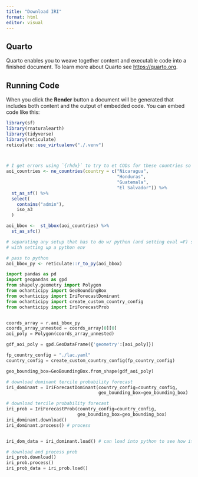 ```yaml
---
title: "Download IRI"
format: html
editor: visual
---
```


## Quarto

Quarto enables you to weave together content and executable code into a finished document. To learn more about Quarto see <https://quarto.org>.

## Running Code

When you click the **Render** button a document will be generated that includes both content and the output of embedded code. You can embed code like this:

```r
library(sf)
library(rnaturalearth)
library(tidyverse)
library(reticulate)
reticulate::use_virtualenv("./.venv")



# I get errors using `{rhdx}` to try to et CODs for these countries so going w/ natural earth
aoi_countries <- ne_countries(country = c("Nicaragua",
                                          "Honduras",
                                          "Guatemala",
                                          "El Salvador")) %>% 
  st_as_sf() %>% 
  select(
    contains("admin"),
    iso_a3
  )

aoi_bbox <-  st_bbox(aoi_countries) %>% 
  st_as_sfc()


```

```r
# separating any setup that has to do w/ python (and setting eval =F) so anyone reviewing does not need to deal
# with setting up a python env

# pass to python
aoi_bbox_py <- reticulate::r_to_py(aoi_bbox)

```

```python
import pandas as pd
import geopandas as gpd
from shapely.geometry import Polygon
from ochanticipy import GeoBoundingBox
from ochanticipy import IriForecastDominant
from ochanticipy import create_custom_country_config
from ochanticipy import IriForecastProb


coords_array = r.aoi_bbox_py
coords_array_unnested = coords_array[0][0]
aoi_poly = Polygon(coords_array_unnested)

gdf_aoi_poly = gpd.GeoDataFrame({'geometry':[aoi_poly]})

fp_country_config = "./lac.yaml"
country_config = create_custom_country_config(fp_country_config)

geo_bounding_box=GeoBoundingBox.from_shape(gdf_aoi_poly)

# download dominant tercile probability forecast
iri_dominant = IriForecastDominant(country_config=country_config,
                                   geo_bounding_box=geo_bounding_box)

# download tercile probability forecast
iri_prob = IriForecastProb(country_config=country_config,
                           geo_bounding_box=geo_bounding_box)
iri_dominant.download()
iri_dominant.process() # process


iri_dom_data = iri_dominant.load() # can load into python to see how it looks

# download and process prob
iri_prob.download()
iri_prob.process()
iri_prob_data = iri_prob.load()
```
